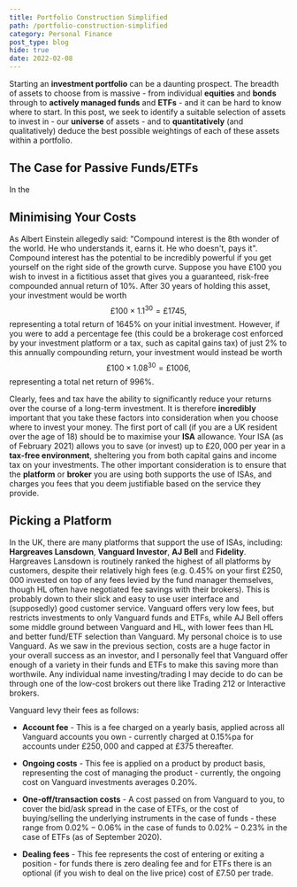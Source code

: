 ```yaml
---
title: Portfolio Construction Simplified
path: /portfolio-construction-simplified
category: Personal Finance
post_type: blog
hide: true
date: 2022-02-08
---
```


Starting an **investment portfolio** can be a daunting prospect. The breadth of assets to choose from is massive - from 
individual **equities** and **bonds** through to **actively managed funds** and **ETFs** - and it can be hard to know 
where to start. In this post, we seek to identify a suitable selection of assets to invest in - our **universe** of 
assets - and to **quantitatively** (and qualitatively) deduce the best possible weightings of each of these assets 
within a portfolio.

## The Case for Passive Funds/ETFs
In the 

## Minimising Your Costs
As Albert Einstein allegedly said: "Compound interest is the 8th wonder of the world. He who understands it, 
earns it. He who doesn't, pays it". Compound interest has the potential to be incredibly powerful if you get
yourself on the right side of the growth curve. Suppose you have $£100$ you wish to invest in a fictitious asset 
that gives you a guaranteed, risk-free compounded annual return of $10\%$. After $30$ years of holding this asset, 
your investment would be worth
$$
    £ 100 \times 1.1^{30} = £ 1745,
$$
representing a total return of $1645\%$ on your initial investment. However, if you were to add a percentage fee (this 
could be a brokerage cost enforced by your investment platform or a tax, such as capital gains tax) of just $2\%$ to 
this annually compounding return, your investment would instead be worth
$$
    £ 100 \times 1.08^{30} = £1006,
$$
representing a total net return of $996\%$. 

Clearly, fees and tax have the ability to significantly reduce your returns over the course of a long-term investment.
It is therefore **incredibly** important that you take these factors into consideration when you choose where to invest
your money. The first port of call (if you are a UK resident over the age of 18) should be to maximise your **ISA**
allowance. Your ISA (as of February $2021$) allows you to save (or invest) up to $£20,000$ per year in a **tax-free 
environment**, sheltering you from both capital gains and income tax on your investments. The other important consideration is to ensure that the **platform** or **broker** you are using both supports the use of ISAs, and charges you fees that you deem justifiable based on the service they provide.

## Picking a Platform
In the UK, there are many platforms that support the use of ISAs, including: **Hargreaves Lansdown**, **Vanguard 
Investor**, **AJ Bell** and **Fidelity**. Hargreaves Lansdown is routinely ranked the highest of all platforms by 
customers, despite their relatively high fees (e.g. $0.45\%$ on your first $£250,000$ invested on top of any fees 
levied by the fund manager themselves, though HL often have negotiated fee savings with their brokers). This is 
probably down to their slick and easy to use user interface and (supposedly) good customer service. Vanguard offers 
very low fees, but restricts investments to only Vanguard funds and ETFs, while AJ Bell offers some middle ground 
between Vanguard and HL, with lower fees than HL and better fund/ETF selection than Vanguard. My personal choice is to 
use Vanguard. As we saw in the previous section, costs are a huge factor in your overall success as an investor, and I 
personally feel that Vanguard offer enough of a variety in their funds and ETFs to make this saving more than 
worthwile. Any individual name investing/trading I may decide to do can be through one of the low-cost brokers out 
there like Trading 212 or Interactive brokers.

Vanguard levy their fees as follows: 

* **Account fee** - This is a fee charged on a yearly basis, applied across all Vanguard accounts you own - currently charged at $0.15\%$pa for accounts under $£250,000$ and capped at $£375$ thereafter.

* **Ongoing costs** - This fee is applied on a product by product basis, representing the cost of managing the product - currently, the ongoing cost on Vanguard investments averages $0.20\%$.

* **One-off/transaction costs** - A cost passed on from Vanguard to you, to cover the bid/ask spread in the case of ETFs, or the cost of buying/selling the underlying instruments in the case of funds - these range from $0.02\%-0.06\%$ in the case of funds to $0.02\%-0.23\%$ in the case of ETFs (as of September $2020$).

* **Dealing fees** - This fee represents the cost of entering or exiting a position - for funds there is zero dealing fee and for ETFs there is an optional (if you wish to deal on the live price) cost of $£7.50$ per trade.

